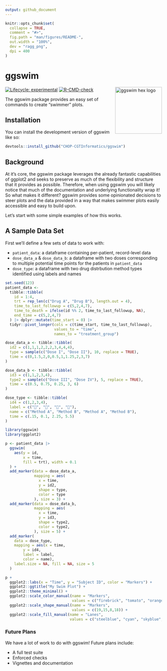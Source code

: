 ```yaml
---
output: github_document
---
```


<!-- README.md is generated from README.Rmd. Please edit that file -->

```r
knitr::opts_chunk$set(
  collapse = TRUE,
  comment = "#>",
  fig.path = "man/figures/README-",
  out.width = "100%",
  dev = "ragg_png",
  dpi = 400
)
```

# ggswim

<p align="center">

<img src="man/figures/ggswim.png" alt="ggswim hex logo" width="150" align="right"/>

</p>

<!-- badges: start -->
[![Lifecycle: experimental](https://img.shields.io/badge/lifecycle-experimental-orange.svg)](https://lifecycle.r-lib.org/articles/stages.html#experimental)
[![R-CMD-check](https://github.com/CHOP-CGTInformatics/ggswim/actions/workflows/R-CMD-check.yaml/badge.svg)](https://github.com/CHOP-CGTInformatics/ggswim/actions/workflows/R-CMD-check.yaml)
<!-- badges: end -->

The ggswim package provides an easy set of commands to create "swimmer" plots.

## Installation

You can install the development version of ggswim like so:

``` r
devtools::install_github("CHOP-CGTInformatics/ggswim")
```

## Background

At it's core, the ggswim package leverages the already fantastic capabilities of ggplot2 and seeks to preserve as much of the flexibility and structure that it provides as possible. Therefore, when using ggswim you will likely notice that much of the documentation and underlying functionality wrap it! So what makes it different? ggswim provides some opinionated decisions to steer plots and the data provided in a way that makes swimmer plots easily accessible and easy to build upon.

Let's start with some simple examples of how this works.

## A Sample Data Set

First we'll define a few sets of data to work with:

- `patient_data`: a dataframe containing per-patient, record-level data
- `dose_data_a` & `dose_data_b`: a dataframe with two doses corresponding to multiple potential time points for the patients in `patient_data`
- `dose_type`: a dataframe with two drug distrbution method types identified using labels and names

```r
set.seed(123)
patient_data <-
  tibble::tibble(
    id = 1:4,
    trt = rep_len(c("Drug A", "Drug B"), length.out = 4),
    time_to_last_followup = c(5,2,4,7),
    time_to_death = ifelse(id %% 2, time_to_last_followup, NA),
    end_time = c(5,2,4,7)
  ) |> dplyr::mutate(time_start = 0) |>
  tidyr::pivot_longer(cols = c(time_start, time_to_last_followup),
                      values_to = "time",
                      names_to = "treatment_group")

dose_data_a <- tibble::tibble(
  id2 = c(1,1,1,2,2,2,3,4,4,4),
  type = sample(c("Dose I", "Dose II"), 10, replace = TRUE),
  time = c(0,1.5,2,0,0.5,1,1.25,2,3,7)
)

dose_data_b <- tibble::tibble(
  id3 = c(1,1,2,3,4),
  type2 = sample(c("Dose III", "Dose IV"), 5, replace = TRUE),
  time = c(0.5, 0.75, 0.25, 3, 6)
)

dose_type <- tibble::tibble(
  id4 = c(1,2,3,4),
  label = c("💊", "💉", "💊", "💉"),
  name = c("Method A", "Method B", "Method A", "Method B"),
  time = c(.15, 0.1, 2.25, 5.5)
)
```

```r
library(ggswim)
library(ggplot2)

p <- patient_data |> 
  ggswim(
    aes(y = id,
        x = time,
        fill = trt), width = 0.1
  ) +
  add_marker(data = dose_data_a,
             mapping = aes(
               x = time,
               y = id2,
               shape = type,
               color = type
             ), size = 3) +
  add_marker(data = dose_data_b,
             mapping = aes(
               x = time,
               y = id3,
               shape = type2,
               color = type2,
             ), size = 5) +
  add_marker(
    data = dose_type,
    mapping = aes(x = time,
        y = id4,
        label = label,
        color = name),
    label.size = NA, fill = NA, size = 5
  )

p +
  ggplot2::labs(x = "Time", y = "Subject ID", color = "Markers") +
  ggplot2::ggtitle("My Swim Plot") +
  ggplot2::theme_minimal() +
  ggplot2::scale_color_manual(name = "Markers",
                              values = c("firebrick", "tomato", "orange", "chartreuse2", NA, NA)) +
  ggplot2::scale_shape_manual(name = "Markers",
                              values = c(19,15,8,18)) +
  ggplot2::scale_fill_manual(name = "Lanes",
                             values = c("steelblue", "cyan", "skyblue", "steelblue4"))
```

### Future Plans

We have a lot of work to do with ggswim! Future plans include:

- A full test suite
- Enforced checks
- Vignettes and documentation
